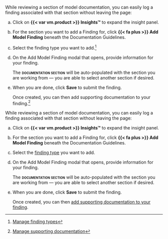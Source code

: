 :::: {.content-visible unless-format="revealjs"}
While reviewing a section of model documentation, you can easily log a finding associated with that section without leaving the page:

a. Click on **{{< var vm.product >}} Insights™** to expand the insight panel.

a. For the section you want to add a Finding for, click **{{< fa plus >}} Add Model Finding** beneath the Documentation Guidelines.

a. Select the finding type you want to add.^[[Manage finding types](manage-finding-types.qmd)]

a. On the Add Model Finding modal that opens, provide information for your finding.

   The **[documentation section]{.smallcaps}** will be auto-populated with the section you are working from — you are able to select another section if desired.

a. When you are done, click **Save** to submit the finding. 

   Once created, you can then add supporting documentation to your finding.^[[Manage supporting documentation](/guide/model-validation/add-manage-model-findings.qmd#manage-supporting-documentation)]


::::

:::: {.content-hidden unless-format="revealjs"}
While reviewing a section of model documentation, you can easily log a finding associated with that section without leaving the page:

a. Click on **{{< var vm.product >}} Insights™** to expand the insight panel.

a. For the section you want to add a Finding for, click **{{< fa plus >}} Add Model Finding** beneath the Documentation Guidelines.

a. Select the [finding type](manage-finding-types.qmd) you want to add.

a. On the Add Model Finding modal that opens, provide information for your finding.

   The **[documentation section]{.smallcaps}** will be auto-populated with the section you are working from — you are able to select another section if desired.

a. When you are done, click **Save** to submit the finding.

   Once created, you can then [add supporting documentation to your finding](/guide/model-validation/add-manage-model-findings.qmd#manage-supporting-documentation){target="_blank"}.

::::

